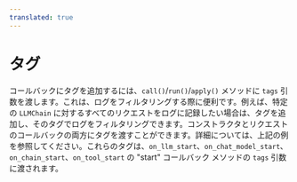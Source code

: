```yaml
---
translated: true
---
```


# タグ

コールバックにタグを追加するには、`call()`/`run()`/`apply()` メソッドに `tags` 引数を渡します。これは、ログをフィルタリングする際に便利です。例えば、特定の `LLMChain` に対するすべてのリクエストをログに記録したい場合は、タグを追加し、そのタグでログをフィルタリングできます。コンストラクタとリクエストのコールバックの両方にタグを渡すことができます。詳細については、上記の例を参照してください。これらのタグは、`on_llm_start`、`on_chat_model_start`、`on_chain_start`、`on_tool_start` の "start" コールバック メソッドの `tags` 引数に渡されます。
